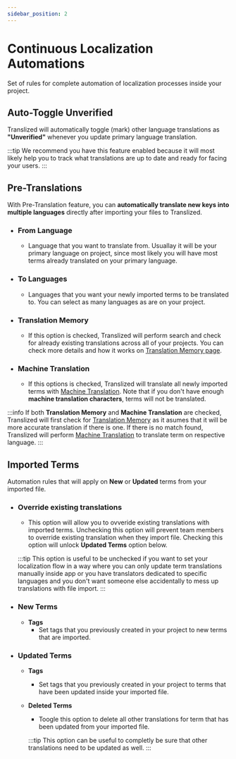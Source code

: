 ```yaml
---
sidebar_position: 2
---
```


# Continuous Localization Automations

Set of rules for complete automation of localization processes inside your project.

## Auto-Toggle Unverified

Translized will automatically toggle (mark) other language translations as **"Unverified"** whenever you update primary language translation.

:::tip
We recommend you have this feature enabled because it will most likely help you to track what translations are up to date and ready for facing your users.
:::

## Pre-Translations

With Pre-Translation feature, you can **automatically translate new keys into multiple languages** directly after importing your files to Translized.

- ### **From Language**
  - Language that you want to translate from. Usuallay it will be your primary language on project, since most likely you will have most terms already translated on your primary language.
- ### **To Languages**
  - Languages that you want your newly imported terms to be translated to. You can select as many languages as are on your project.
- ### **Translation Memory**
  - If this option is checked, Translized will perform search and check for already existing translations across all of your projects. You can check more details and how it works on [Translation Memory page](/docs/features/translation-memory).
- ### **Machine Translation**
  - If this options is checked, Translized will translate all newly imported terms with [Machine Translation](/docs/features/machine-translations). Note that if you don't have enough **machine translation characters**, terms will not be translated.

:::info
If both **Translation Memory** and **Machine Translation** are checked, Translized will first check for [Translation Memory](/docs/features/translation-memory) as it asumes that it will be more accurate translation if there is one. If there is no match found, Translized will perform [Machine Translation](/docs/features/machine-translations) to translate term on respective language.
:::

## Imported Terms

Automation rules that will apply on **New** or **Updated** terms from your imported file.

- ### **Override existing translations**

  - This option will allow you to ovveride existing translations with imported terms. Unchecking this option will prevent team members to override existing translation when they import file. Checking this option will unlock **Updated Terms** option below.

  :::tip
  This option is useful to be unchecked if you want to set your localization flow in a way where you can only update term translations manually inside app or you have translators dedicated to specific languages and you don't want someone else accidentally to mess up translations with file import.
  :::

- ### **New Terms**
  - **Tags**
    - Set tags that you previously created in your project to new terms that are imported.
- ### **Updated Terms**

  - **Tags**
    - Set tags that you previously created in your project to terms that have been updated inside your imported file.
  - **Deleted Terms**

    - Toogle this option to delete all other translations for term that has been updated from your imported file.

    :::tip
    This option can be useful to completly be sure that other translations need to be updated as well.
    :::
